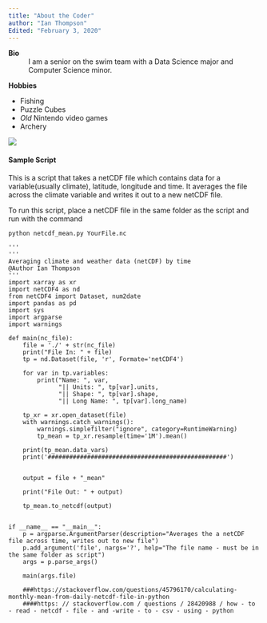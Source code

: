 ```yaml
---
title: "About the Coder"
author: "Ian Thompson"
Edited: "February 3, 2020"
---
```

**Bio**
:   I am a senior on the swim team with a Data Science major and Computer Science minor.

**Hobbies**

+ Fishing
+ Puzzle Cubes
+ *Old* Nintendo video games
+ Archery

![](https://i.redd.it/bj2qtsp7fif11.jpg) <!-- this is how you embed an image -->

#### Sample Script

This is a script that takes a netCDF file which contains data for a variable(usually climate), latitude,
longitude and time. It averages the file across the climate variable and writes it out to a new netCDF file.

To run this script, place a netCDF file in the same folder as the script and run with the command

```
python netcdf_mean.py YourFile.nc

```

```
'''
'''
Averaging climate and weather data (netCDF) by time
@Author Ian Thompson
'''
import xarray as xr
import netCDF4 as nd
from netCDF4 import Dataset, num2date
import pandas as pd
import sys
import argparse
import warnings

def main(nc_file):
    file = './' + str(nc_file)
    print("File In: " + file)
    tp = nd.Dataset(file, 'r', Formate='netCDF4')

    for var in tp.variables:
        print("Name: ", var,
              "|| Units: ", tp[var].units,
              "|| Shape: ", tp[var].shape,
              "|| Long Name: ", tp[var].long_name)

    tp_xr = xr.open_dataset(file)
    with warnings.catch_warnings():
        warnings.simplefilter("ignore", category=RuntimeWarning)
        tp_mean = tp_xr.resample(time='1M').mean()

    print(tp_mean.data_vars)
    print('##################################################')


    output = file + "_mean"

    print("File Out: " + output)

    tp_mean.to_netcdf(output)


if __name__ == "__main__":
    p = argparse.ArgumentParser(description="Averages the a netCDF file across time, writes out to new file")
    p.add_argument('file', nargs='?', help="The file name - must be in the same folder as script")
    args = p.parse_args()

    main(args.file)

    ###https://stackoverflow.com/questions/45796170/calculating-monthly-mean-from-daily-netcdf-file-in-python
    ####https: // stackoverflow.com / questions / 28420988 / how - to - read - netcdf - file - and -write - to - csv - using - python


```
